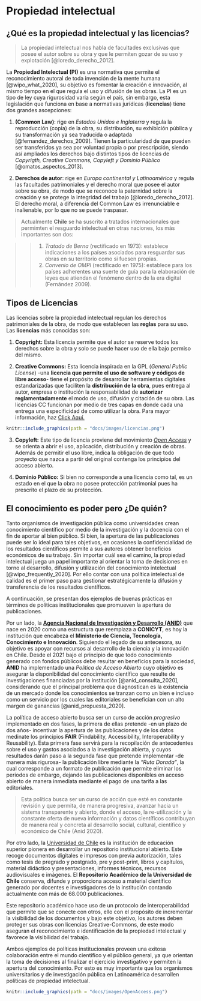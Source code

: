 # Propiedad intelectual {#propiedad}

## ¿Qué es la propiedad intelectual y las licencias?

> La propiedad intelectual nos habla de facultades exclusivas que posee el autor sobre su obra y que le permiten gozar de su uso y explotación [@loredo_derecho_2012].

La **Propiedad Intelectual (PI)** es una normativa que permite el reconocimiento autoral de toda invención de la mente humana [@wipo_what_2020], su objetivo es fomentar la creación e innovación, al mismo tiempo en el que regula el uso y difusión de las obras. La PI es un tipo de ley cuya rigurosidad varia según el país, sin embargo, esta legislación que funciona en base a normativas jurídicas (**licencias**) tiene dos grandes ascepciones:

1.  **(Common Law)**: rige en *Estados Unidos e Inglaterra* y regula la reproducción (copia) de la obra, su distribución, su exhibición pública y su transformación ya sea traducida o adaptada [@fernandez_derechos_2009]. Tienen la particularidad de que pueden ser transferidos ya sea por voluntad propia o por prescripción, siendo así ampliados los derechos bajo distintos tipos de licencias de *Copyrigth, Creative Commons, Copyleft y Dominio Público* [@omatos_aspectos_2013].

2.  **Derechos de autor**: rige en *Europa continental y Latinoamérica* y regula las facultades patrimoniales y el derecho moral que posee el autor sobre su obra, de modo que se reconoce la paternidad sobre la creación y se protege la integridad del trabajo [@loredo_derecho_2012]. El derecho moral, a diferencia del Common Law es irrenunciable e inalienable, por lo que no se puede traspasar.

> Actualmente **Chile** se ha suscrito a tratados internacionales que permimten el resguardo intelectual en otras naciones, los más importantes son dos:

> > 1.  *Tratado de Berna* (rectificado en 1973): establece indicaciones a los países asociados para resguardar sus obras en su territorio como si fuesen propias.
> > 2.  *Convenio de OMPI* (rectificado en 1975): establece para los países adherentes una suerte de guía para la elaboración de leyes que atiendan el fenómeno dentro de la era digital (Fernández 2009).

## Tipos de Licencias

Las licencias sobre la propiedad intelectual regulan los derechos patrimoniales de la obra, de modo que establecen las **reglas** para su uso. Las **licencias** más conocidas son:

1.  **Copyright:** Esta licencia permite que el autor se reserve todos los derechos sobre la obra y solo se puede hacer uso de ella bajo permiso del mismo.

2.  **Creative Commons:** Esta licencia inspirada en la GPL (*General Public License*) -una **licencia que permite el uso de software y códigos de libre acceso**- tiene el propósito de desarrollar herramientas digitales estandarizadas que faciliten la **distribución de la obra**, pues entrega al autor, empresa o institución la responsabilidad de **autorizar reglamentadamente** el modo de uso, difusión y citación de su obra. Las licencias CC funcionan por medio de tres capas en donde cada una entrega una especificidad de como utilizar la obra. Para mayor información, haz [Click Aquí.](https://creativecommons.org/){target="_blank"}

```r
knitr::include_graphics(path = "docs/images/licencias.png")
```

3.  **Copyleft:** Este tipo de licencia proviene del movimiento [*Open Access*](https://open-access.net/en/information-on-open-access/history-of-the-open-access-movement){target="_blank"} y se orienta a abrir el uso, aplicación, distribución y creación de obras. Además de permitir el uso libre, indica la obligación de que todo proyecto que nazca a partir del original contenga los principios del acceso abierto.

4.  **Dominio Público:** Si bien no corresponde a una licencia como tal, es un estado en el que la obra no posee protección patrimonial pues ha prescrito el plazo de su protección.

## El conocimiento es poder pero ¿De quién?

Tanto organismos de investigación pública como universidades crean conocimiento científico por medio de la investigación y la docencia con el fin de aportar al bien público. Si bien, la apertura de las publicaciones puede ser lo ideal para tales objetivos, en ocasiones la confidencialidad de los resultados científicos permite a sus autores obtener beneficios económicos de su trabajo. Sin importar cuál sea el camino, la propiedad intelectual juega un papel importante al orientar la toma de decisiones en torno al desarrollo, difusión y utilización del conocimiento intelectual [@wipo_frequently_2020]. Por ello contar con una política intelectual de calidad es el primer paso para gestionar estratégicamente la difusión y transferencia de los resultados científicos.

A continuación, se presentan dos ejemplos de buenas prácticas en términos de políticas institucionales que promueven la apertura de publicaciones.

Por un lado, la [**Agencia Nacional de Investigación y Desarrollo (ANID)**](https://www.anid.cl/){target="_blank"} que nace en 2020 como una estructura que reemplaza a **CONICYT**, es hoy la institución que encabeza el **Ministerio de Ciencia, Tecnología, Conocimiento e Innovación**. Siguiendo el legado de su antecesora, su objetivo es apoyar con recursos al desarrollo de la ciencia y la innovación en Chile. Desde el 2021 bajo el principio de que todo conocimiento generado con fondos públicos debe resultar en beneficios para la sociedad, **ANID** ha implementado una *Política de Acceso Abierto* cuyo objetivo es asegurar la disponibilidad del conocimiento científico que resulte de investigaciones financiadas por la institución [@anid_consulta_2020], considerando que el principal problema que diagnostican es la existencia de un mercado donde los conocimientos se tranzan como un bien e incluso como un servicio por los cuales las editoriales se benefician con un alto margen de ganancias [@anid_propuesta_2020].

La política de acceso abierto busca ser un curso de acción *progresivo* implementado en dos fases, la primera de ellas pretende -en un plazo de dos años- incentivar la apertura de las publicaciones y de los datos medinate los principios **FAIR** (Findability, Accessibility, Interoperability y Reusability). Esta primera fase servirá para la recopilación de antecedentes sobre el uso y gastos asociados a la investigación abierta, y cuyos resultados darán paso a la segunda fase que pretende implementar -de manera más rigurosa- la publicación libre mediante la *"Ruta Dorada"*, la cual corresponde a un formato de publicación que permite eliminar los periodos de embargo, dejando las publicaciones disponibles en acceso abierto de manera inmediata mediante el pago de una tarifa a las editoriales.

> Esta política busca ser un curso de acción que esté en constante revisión y que permita, de manera progresiva, avanzar hacia un sistema transparente y abierto, donde el acceso, la re-utilización y la constante oferta de nueva información y datos científicos contribuyan de manera real y concreta al desarrollo social, cultural, científico y económico de Chile (Anid 2020).

Por otro lado, la [Universidad de Chile](http://repositorio.uchile.cl/){target="_blank"} es la institución de educación superior pionera en desarrollar un repositorio institucional abierto. Este recoge documentos digitales e impresos con previa autorización, tales como tesis de pregrado y postgrado, pre y post-print, libros y capítulos, material didáctico y presentaciones, informes técnicos, recursos audiovisuales e imágenes. El **Repositorio Académico de la Universidad de Chile** conserva, difunde y proporciona acceso a material científico generado por docentes e investigadores de la institución contando actualmente con más de 68.000 publicaciones.

Este repositorio académico hace uso de un protocolo de interoperabilidad que permite que se conecte con otros, ello con el propósito de incrementar la visibilidad de los documentos y bajo este objetivo, los autores deben proteger sus obras con licencias Creative-Commons, de este modo aseguran el reconocimiento e identificación de la propiedad intelectual y favorece la visibilidad del trabajo.

Ambos ejemplos de políticas institucionales proveen una exitosa colaboración entre el mundo científico y el público general, ya que orientan la toma de decisiones al finalizar el ejercicio investigativo y permiten la apertura del conocimiento. Por esto es muy importante que los organismos universitarios y de investigación pública en Latinoamérica desarrollen políticas de propiedad intelectual.

```r
knitr::include_graphics(path = "docs/images/OpenAccess.png")
```
